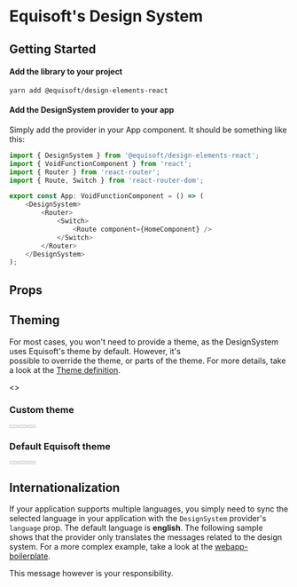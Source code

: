 
<Meta title="Introduction" />

# Equisoft's Design System
## Getting Started

#### Add the library to your project
`yarn add @equisoft/design-elements-react`

#### Add the DesignSystem provider to your app

Simply add the provider in your App component. It should be something like this:
```typescript jsx
import { DesignSystem } from '@equisoft/design-elements-react'; 
import { VoidFunctionComponent } from 'react';
import { Router } from 'react-router';
import { Route, Switch } from 'react-router-dom';

export const App: VoidFunctionComponent = () => (
    <DesignSystem>
        <Router>
            <Switch>
                <Route component={HomeComponent} />
            </Switch>
        </Router>
    </DesignSystem>
);

```


## Props

<ArgsTable of={DesignSystem} />


## Theming

For most cases, you won't need to provide a theme, as the DesignSystem uses Equisoft's theme by default. However, it's  
possible to override the theme, or parts of the theme. For more details, take a look at the [Theme definition](https://github.com/kronostechnologies/design-elements/blob/master/packages/react/src/themes/theme.ts).

<Canvas>
<>
    <DesignSystem theme={testTheme}>
        <div>
            <h3>Custom theme</h3>
            <Button label="Primary" buttonType="primary" disabled={false} />
            <Button label="Secondary" buttonType="secondary" disabled={false} />
            <Button label="Tertiary" buttonType="tertiary" disabled={false} />
        </div>
    </DesignSystem>
    <DesignSystem>
    <div>
        <h3>Default Equisoft theme</h3>
        <Button label="Primary" buttonType="primary" disabled={false} />
        <Button label="Secondary" buttonType="secondary" disabled={false} />
        <Button label="Tertiary" buttonType="tertiary" disabled={false} />
    </div>
    </DesignSystem>
</>
</Canvas>

## Internationalization

If your application supports multiple languages, you simply need to sync the selected language in your application with 
the `DesignSystem` provider's `language` prop. The default language is **english**.
The following sample shows that the provider only translates the messages 
related to the design system. For a more complex example, take a look at the [webapp-boilerplate](https://github.com/kronostechnologies/webapp-boilerplate/tree/master/web/src/browser).

<Canvas>
<DesignSystem language="fr">
    <InlineMessage type="info">
        This message however is your responsibility.
    </InlineMessage>
</DesignSystem>
</Canvas>
